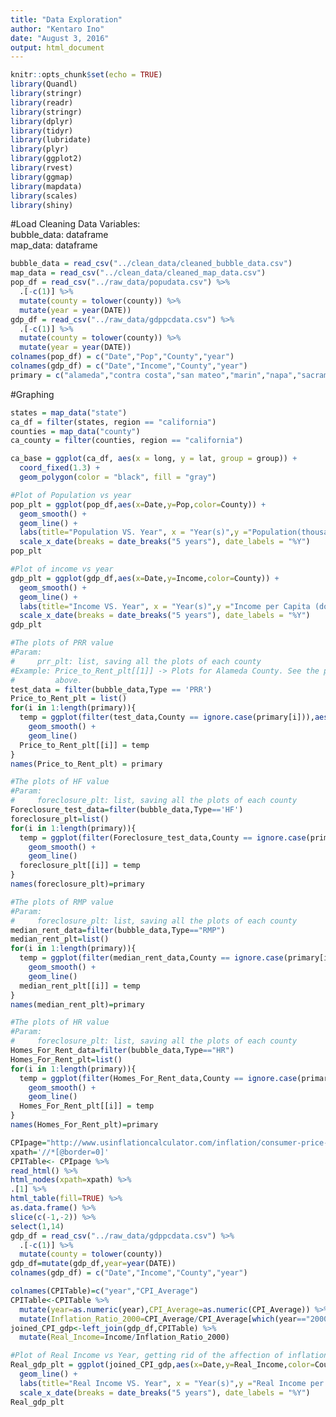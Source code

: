---
title: "Data Exploration"
author: "Kentaro Ino"
date: "August 3, 2016"
output: html_document
---

```{r setup, include=FALSE}
knitr::opts_chunk$set(echo = TRUE)
library(Quandl)
library(stringr)
library(readr)
library(stringr)
library(dplyr)
library(tidyr)
library(lubridate)
library(plyr)
library(ggplot2)
library(rvest)
library(ggmap)
library(mapdata)
library(scales)
library(shiny)
```

#Load Cleaning Data
Variables:   
bubble_data: dataframe  
map_data: dataframe
```{r}
bubble_data = read_csv("../clean_data/cleaned_bubble_data.csv")
map_data = read_csv("../clean_data/cleaned_map_data.csv")
pop_df = read_csv("../raw_data/popudata.csv") %>% 
  .[-c(1)] %>% 
  mutate(county = tolower(county)) %>%
  mutate(year = year(DATE))
gdp_df = read_csv("../raw_data/gdppcdata.csv") %>% 
  .[-c(1)] %>% 
  mutate(county = tolower(county)) %>%
  mutate(year = year(DATE))
colnames(pop_df) = c("Date","Pop","County","year")
colnames(gdp_df) = c("Date","Income","County","year")
primary = c("alameda","contra costa","san mateo","marin","napa","sacramento","santa clara","san francisco")
```


#Graphing
```{r}
states = map_data("state")
ca_df = filter(states, region == "california")
counties = map_data("county")
ca_county = filter(counties, region == "california")

ca_base = ggplot(ca_df, aes(x = long, y = lat, group = group)) + 
  coord_fixed(1.3) + 
  geom_polygon(color = "black", fill = "gray")

#Plot of Population vs year
pop_plt = ggplot(pop_df,aes(x=Date,y=Pop,color=County)) +
  geom_smooth() +
  geom_line() + 
  labs(title="Population VS. Year", x = "Year(s)",y ="Population(thousand)") +
  scale_x_date(breaks = date_breaks("5 years"), date_labels = "%Y")
pop_plt

#Plot of income vs year
gdp_plt = ggplot(gdp_df,aes(x=Date,y=Income,color=County)) +
  geom_smooth() +
  geom_line() + 
  labs(title="Income VS. Year", x = "Year(s)",y ="Income per Capita (dollar)") +
  scale_x_date(breaks = date_breaks("5 years"), date_labels = "%Y")
gdp_plt

#The plots of PRR value
#Param: 
#     prr_plt: list, saving all the plots of each county
#Example: Price_to_Rent_plt[[1]] -> Plots for Alameda County. See the primary vector 
#         above.
test_data = filter(bubble_data,Type == 'PRR')
Price_to_Rent_plt = list()
for(i in 1:length(primary)){
  temp = ggplot(filter(test_data,County == ignore.case(primary[i])),aes(x=Date,y=Value,color=City)) +
    geom_smooth() +
    geom_line()
  Price_to_Rent_plt[[i]] = temp
}
names(Price_to_Rent_plt) = primary

#The plots of HF value
#Param:
#     foreclosure_plt: list, saving all the plots of each county
Foreclosure_test_data=filter(bubble_data,Type=='HF')
foreclosure_plt=list()
for(i in 1:length(primary)){
  temp = ggplot(filter(Foreclosure_test_data,County == ignore.case(primary[i])),aes(x=Date,y=Value,color=City)) +
    geom_smooth() +
    geom_line()
  foreclosure_plt[[i]] = temp
}
names(foreclosure_plt)=primary

#The plots of RMP value
#Param:
#     foreclosure_plt: list, saving all the plots of each county
median_rent_data=filter(bubble_data,Type=="RMP")
median_rent_plt=list()
for(i in 1:length(primary)){
  temp = ggplot(filter(median_rent_data,County == ignore.case(primary[i])),aes(x=Date,y=Value,color=City)) +
    geom_smooth() +
    geom_line()
  median_rent_plt[[i]] = temp
}
names(median_rent_plt)=primary

#The plots of HR value
#Param:
#     foreclosure_plt: list, saving all the plots of each county
Homes_For_Rent_data=filter(bubble_data,Type=="HR")
Homes_For_Rent_plt=list()
for(i in 1:length(primary)){
  temp = ggplot(filter(Homes_For_Rent_data,County == ignore.case(primary[i])),aes(x=Date,y=Value,color=City)) +
    geom_smooth() +
    geom_line()
  Homes_For_Rent_plt[[i]] = temp
}
names(Homes_For_Rent_plt)=primary

CPIpage="http://www.usinflationcalculator.com/inflation/consumer-price-index-and-annual-percent-changes-from-1913-to-2008/"
xpath='//*[@border=0]'
CPITable<- CPIpage %>% 
read_html() %>% 
html_nodes(xpath=xpath) %>% 
.[1] %>% 
html_table(fill=TRUE) %>% 
as.data.frame() %>% 
slice(c(-1,-2)) %>% 
select(1,14)
gdp_df = read_csv("../raw_data/gdppcdata.csv") %>% 
  .[-c(1)] %>% 
  mutate(county = tolower(county))
gdp_df=mutate(gdp_df,year=year(DATE))
colnames(gdp_df) = c("Date","Income","County","year")

colnames(CPITable)=c("year","CPI_Average")
CPITable<-CPITable %>% 
  mutate(year=as.numeric(year),CPI_Average=as.numeric(CPI_Average)) %>% 
  mutate(Inflation_Ratio_2000=CPI_Average/CPI_Average[which(year=="2000")]) #172.2 is 2000 CPI
joined_CPI_gdp<-left_join(gdp_df,CPITable) %>% 
  mutate(Real_Income=Income/Inflation_Ratio_2000)

#Plot of Real Income vs Year, getting rid of the affection of inflation. 
Real_gdp_plt = ggplot(joined_CPI_gdp,aes(x=Date,y=Real_Income,color=County)) +
  geom_line() + 
  labs(title="Real Income VS. Year", x = "Year(s)",y ="Real Income per Capita (dollar)") +
  scale_x_date(breaks = date_breaks("5 years"), date_labels = "%Y")
Real_gdp_plt
```
